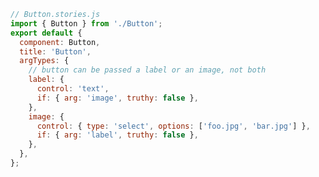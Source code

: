 ```js
// Button.stories.js
import { Button } from './Button';
export default {
  component: Button,
  title: 'Button',
  argTypes: {
    // button can be passed a label or an image, not both
    label: {
      control: 'text',
      if: { arg: 'image', truthy: false },
    },
    image: {
      control: { type: 'select', options: ['foo.jpg', 'bar.jpg'] },
      if: { arg: 'label', truthy: false },
    },
  },
};
```
